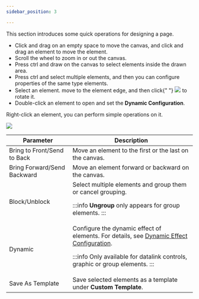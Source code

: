 ```yaml
---
sidebar_position: 3

---
```

This section introduces some quick operations for designing a page.

<ul>
  <li>
    Click and drag on an empty space to move the canvas, and click and
    drag an element to move the element.
  </li>
  <li>Scroll the wheel to zoom in or out the canvas.</li>
  <li>
    Press ctrl and draw on the canvas to select elements inside the drawn
    area.
  </li>
  <li>
    Press ctrl and select multiple elements, and then you can configure
    properties of the same type elements.
  </li>
  <li>
    Select an element. move to the element edge, and then click{" "}
    <img src="https://wordpressfreezonex.oss-accelerate.aliyuncs.com/appDesign/24.png"/> to rotate it.
  </li>
  <li>
    Double-click an element to open and set the <b>Dynamic Configuration</b>.
  </li>
</ul>
<p>Right-click an element, you can perform simple operations on it.</p>

<img src="https://wordpressfreezonex.oss-accelerate.aliyuncs.com/appDesign/25.png" />

<table>
  <colgroup>
    <col style={{ width: "20.681265206812654%" }} />
    <col style={{ width: "79.31873479318735%" }} />
  </colgroup>
  <thead>
    <tr>
<th>
  Parameter
</th>
<th>
  Description
</th>
    </tr>
  </thead>
  <tbody>
    <tr>
<td>
  Bring to Front/Send to Back
</td>
<td>
  Move an element to the first or the last on the canvas.
</td>
    </tr>
    <tr>
<td>
  Bring Forward/Send Backward
</td>
<td>
  Move an element forward or backward on the canvas.
</td>
    </tr>
    <tr>
<td>
  Block/Unblock
</td>
<td>
  Select multiple elements and group them or cancel grouping.

:::info
**Ungroup** only appears for group elements.
:::

</td>
    </tr>
    <tr>
<td>
  Dynamic
</td>
<td>
  Configure the dynamic effect of elements. For details, see <a href="../Dynamic Effect">Dynamic Effect Configuration</a>.

:::info
Only available for datalink controls, graphic or group elements.
:::

</td>
    </tr>
    <tr>
<td>
  Save As Template
</td>
<td>
  Save selected elements as a template under <b>Custom Template</b>.
</td>
    </tr>
  </tbody>
</table>
